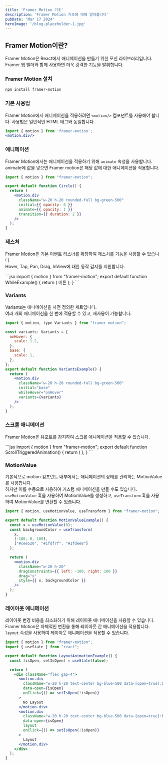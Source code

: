 ```yaml
---
title: 'Framer Motion 기초'
description: 'Framer Motion 기초에 대해 알아봅니다'
pubDate: 'Mar 17 2024'
heroImage: '/blog-placeholder-1.jpg'
---
```


## Framer Motion이란?

Framer Motion은 React에서 애니메이션을 만들기 위한 모션 라이브러리입니다.
Framer 웹 빌더와 함께 사용하면 더욱 강력한 기능을 발휘합니다.

### Framer Motion 설치
```bash
npm install framer-motion
```

### 기본 사용법
Framer Motion에서 애니메이션을 적용하려면 `<motion/>` 컴포넌트를 사용해야 합니다.
사용법은 일반적인 HTML 태그와 동일합니다.
```jsx
import { motion } from 'framer-motion';
<motion.div/>
```

### 애니메이션
Framer Motion에서는 애니메이션을 적용하기 위해 `animate` 속성을 사용합니다. 
<br/>animate에 값을 넣으면 Framer motion은 해당 값에 대한 애니메이션을 적용합니다.

<ComponentPreview name="circle" title="서서히 나타나는 원" client:load/>

```jsx
import { motion } from "framer-motion";

export default function Circle() {
  return (
    <motion.div
      className="w-20 h-20 rounded-full bg-green-500"
      initial={{ opacity: 0 }}
      animate={{ opacity: 1 }}
      transition={{ duration: 2 }}
    />
  );
}
```

### 제스처
Framer Motion은 기본 이벤트 리스너를 확장하여 제스처를 기능을 사용할 수 있습니다
<br/> Hover, Tap, Pan, Drag, InView에 대한 동작 감지를 지원합니다.

<ComponentPreview name="whileExample" title="While 테스트" client:load/>
```jsx
import { motion } from "framer-motion";
export default function WhileExample() {
  return (
    <motion.button
      className="w-20 h-20 bg-green-500"
      drag
      initial={{ rotate: 90 }}
      whileDrag={{ scale: 1.2 }}
      whileFocus={{ scale: 1.2 }}
      whileHover={{ borderRadius: "100%" }}
      whileTap={{ scale: 0.8 }}
      whileInView={{ rotate: 0 }}
    >
      버튼
    </motion.button>
  );
}
```

### Variants
Variants는 애니메이션을 사전 정의한 세트입니다. 
<br/>여러 개의 애니메이션을 한 번에 적용할 수 있고, 재사용이 가능합니다.

<ComponentPreview name="variantsExample" title="Variants 예제" client:load/>

```jsx
import { motion, type Variants } from "framer-motion";

const variants: Variants = {
  onHover: {
    scale: 1.2,
  },
  base: {
    scale: 1,
  },
};
export default function VariantsExample() {
  return (
    <motion.div
      className="w-20 h-20 rounded-full bg-green-500"
      initial="base"
      whileHover="onHover"
      variants={variants}
    />
  );
}
```

### 스크롤 애니메이션
Framer Motion은 뷰포트를 감지하여 스크롤 애니메이션을 적용할 수 있습니다.

<ComponentPreview name="scrollTriggeredAnimation" title="스크롤 애니메이션 예제" client:load/>
```jsx
import { motion } from "framer-motion";
export default function ScrollTriggeredAnimation() {
  return (
    <motion.div
      className="w-20 h-20 bg-green-500"
      initial={{ opacity: 0, y: 200 }}
      whileInView={{ opacity: 1, y: 0 }}
      transition={{ duration: 1.5, type: "spring" }}
    />
  );
}
```

### MotionValue
기본적으로 motion 컴포넌트 내부에서는 애니메이션의 상태를 관리하는 MotionValue를 사용합니다.
<br/> 하지만 이를 수동으로 사용하여 커스텀 애니메이션을 만들 수도 있습니다.
`useMotionValue` 훅을 사용하여 MotionValue를 생성하고, `useTransform` 훅을 사용하여 MotionValue를 변환할 수 있습니다.

<ComponentPreview name="motionValueExample" title="MotionValue 예제" client:load/>

```jsx
import { motion, useMotionValue, useTransform } from "framer-motion";

export default function MotionValueExample() {
  const x = useMotionValue(0);
  const backgroundColor = useTransform(
    x,
    [-100, 0, 100],
    ["#cee520", "#1fdf7f", "#1fdee8"]
  );

  return (
    <motion.div
      className="w-20 h-20"
      dragConstraints={{ left: -100, right: 100 }}
      drag="x"
      style={{ x, backgroundColor }}
    />
  );
}
```

### 레이아웃 애니메이션
레이아웃 변경 비용을 최소화하기 위해 레이아웃 애니메이션을 사용할 수 있습니다.
Framer Motion은 자체적인 변환을 통해 레이아웃 간 애니메이션을 적용합니다.
`layout` 속성을 사용하여 레이아웃 애니메이션을 적용할 수 있습니다.
<ComponentPreview name="layoutAnimationExample" title="레이아웃 애니메이션 예제" client:load/>

```jsx
import { motion } from "framer-motion";
import { useState } from "react";

export default function LayoutAnimationExample() {
  const [isOpen, setIsOpen] = useState(false);

  return (
    <div className="flex gap-4">
      <motion.div
        className="w-20 h-20 text-center bg-blue-500 data-[open=true]:bg-red-500 data-[open=true]:w-32 data-[open=true]:h-32"
        data-open={isOpen}
        onClick={() => setIsOpen(!isOpen)}
      >
        No Layout
      </motion.div>
      <motion.div
        className="w-20 h-20 text-center bg-blue-500 data-[open=true]:bg-red-500 data-[open=true]:w-32 data-[open=true]:h-32"
        data-open={isOpen}
        layout
        onClick={() => setIsOpen(!isOpen)}
      >
        Layout
      </motion.div>
    </div>
  );
}
```